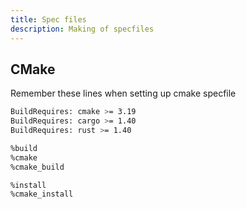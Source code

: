 ```yaml
---
title: Spec files 
description: Making of specfiles
---
```


## CMake
Remember these lines when setting up cmake specfile
```bash
BuildRequires: cmake >= 3.19
BuildRequires: cargo >= 1.40
BuildRequires: rust >= 1.40

%build
%cmake
%cmake_build

%install
%cmake_install
```